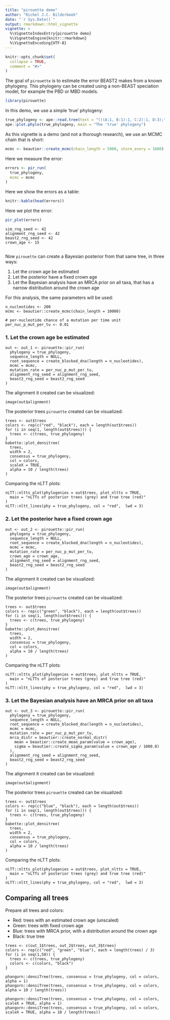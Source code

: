 ```yaml
---
title: "pirouette demo"
author: "Richel J.C. Bilderbeek"
date: "`r Sys.Date()`"
output: rmarkdown::html_vignette
vignette: >
  %\VignetteIndexEntry{pirouette demo}
  %\VignetteEngine{knitr::rmarkdown}
  %\VignetteEncoding{UTF-8}
---
```


```r
knitr::opts_chunk$set(
  collapse = TRUE,
  comment = "#>"
)
```

The goal of `pirouette` is to estimate the error BEAST2 makes from a known 
phylogeny. This phylogeny can be created using a non-BEAST speciation model,
for example the PBD or MBD models.

```r
library(pirouette)
```

In this demo, we use a simple 'true' phylogeny:

```r
true_phylogeny <- ape::read.tree(text = "(((A:1, B:1):1, C:2):1, D:3);")
ape::plot.phylo(true_phylogeny, main = "The 'true' phylogeny")
```

As this vignette is a demo (and not a thorough research), we use an MCMC
chain that is short:

```r
mcmc <- beautier::create_mcmc(chain_length = 5000, store_every = 1000)
```

Here we measure the error:

```r
errors <- pir_run(
  true_phylogeny,
  mcmc = mcmc
)
```

Here we show the errors as a table:

```r
knitr::kable(head(errors))
```

Here we plot the error:

```r
pir_plot(errors)
```


```fr
sim_rng_seed <- 42
alignment_rng_seed <- 42
beast2_rng_seed <- 42
crown_age <- 15
```

```r
```

Now `pirouette` can create a Bayesian posterior from that same tree, 
in three ways:

 1. Let the crown age be estimated
 2. Let the posterior have a fixed crown age
 3. Let the Bayesian analysis have an MRCA prior on all taxa, that
      has a narrow distribution around the crown age

For this analysis, the same parameters will be used:

```
n_nucleotides <- 200
mcmc <- beautier::create_mcmc(chain_length = 10000)

# per-nucleotide chance of a mutation per time unit
per_nuc_p_mut_per_tu <- 0.01
```

### 1. Let the crown age be estimated

```
out <- out_1 <- pirouette::pir_run(
  phylogeny = true_phylogeny,
  sequence_length = NULL,
  root_sequence = create_blocked_dna(length = n_nucleotides),
  mcmc = mcmc,
  mutation_rate = per_nuc_p_mut_per_tu,
  alignment_rng_seed = alignment_rng_seed,
  beast2_rng_seed = beast2_rng_seed
)
```

The alignment it created can be visualized:

```
image(out$alignment)
```

The posterior trees `pirouette` created can be visualized:

```
trees <- out$trees
colors <- rep(c("red", "black"), each = length(out$trees))
for (i in seq(1, length(out$trees))) {
  trees <- c(trees, true_phylogeny)
}
babette::plot_densitree(
  trees, 
  width = 2, 
  consensus = true_phylogeny, 
  col = colors, 
  scaleX = TRUE,
  alpha = 10 / length(trees)
)
```

Comparing the nLTT plots:

```
nLTT::nltts_plot(phylogenies = out$trees, plot_nltts = TRUE, 
  main = "nLTTs of posterior trees (grey) and true tree (red)"
)
nLTT::nltt_lines(phy = true_phylogeny, col = "red",  lwd = 3)
```

### 2. Let the posterior have a fixed crown age

```
out <- out_2 <- pirouette::pir_run(
  phylogeny = true_phylogeny,
  sequence_length = NULL,
  root_sequence = create_blocked_dna(length = n_nucleotides),
  mcmc = mcmc,
  mutation_rate = per_nuc_p_mut_per_tu,
  crown_age = crown_age,
  alignment_rng_seed = alignment_rng_seed,
  beast2_rng_seed = beast2_rng_seed
)
```

The alignment it created can be visualized:

```
image(out$alignment)
```

The posterior trees `pirouette` created can be visualized:

```
trees <- out$trees
colors <- rep(c("green", "black"), each = length(out$trees))
for (i in seq(1, length(out$trees))) {
  trees <- c(trees, true_phylogeny)
}
babette::plot_densitree(
  trees, 
  width = 2, 
  consensus = true_phylogeny, 
  col = colors,
  alpha = 10 / length(trees)
)
```

Comparing the nLTT plots:

```
nLTT::nltts_plot(phylogenies = out$trees, plot_nltts = TRUE, 
  main = "nLTTs of posterior trees (grey) and true tree (red)"
)
nLTT::nltt_lines(phy = true_phylogeny, col = "red",  lwd = 3)
```

### 3. Let the Bayesian analysis have an MRCA prior on all taxa

```
out <- out_3 <- pirouette::pir_run(
  phylogeny = true_phylogeny,
  sequence_length = NULL,
  root_sequence = create_blocked_dna(length = n_nucleotides),
  mcmc = mcmc,
  mutation_rate = per_nuc_p_mut_per_tu,
  mrca_distr = beautier::create_normal_distr(
    mean = beautier::create_mean_param(value = crown_age),
    sigma = beautier::create_sigma_param(value = crown_age / 1000.0)
  ),
  alignment_rng_seed = alignment_rng_seed,
  beast2_rng_seed = beast2_rng_seed
)
```

The alignment it created can be visualized:

```
image(out$alignment)
```

The posterior trees `pirouette` created can be visualized:

```
trees <- out$trees
colors <- rep(c("blue", "black"), each = length(out$trees))
for (i in seq(1, length(out$trees))) {
  trees <- c(trees, true_phylogeny)
}
babette::plot_densitree(
  trees, 
  width = 2, 
  consensus = true_phylogeny, 
  col = colors,
  alpha = 10 / length(trees)
)
```

Comparing the nLTT plots:

```
nLTT::nltts_plot(phylogenies = out$trees, plot_nltts = TRUE, 
  main = "nLTTs of posterior trees (grey) and true tree (red)"
)
nLTT::nltt_lines(phy = true_phylogeny, col = "red",  lwd = 3)
```

## Comparing all trees

Prepare all trees and colors:

 * Red: trees with an estimated crown age (unscaled)
 * Green: trees with fixed crown age
 * Blue: trees with MRCA prior, with a distribution around the crown age
 * Black: true tree

```
trees <- c(out_1$trees, out_2$trees, out_3$trees)
colors <- rep(c("red", "green", "blue"), each = length(trees) / 3)
for (i in seq(1,50)) {
  trees <- c(trees, true_phylogeny)
  colors <- c(colors, "black")
}
```



```
phangorn::densiTree(trees, consensus = true_phylogeny, col = colors, alpha = 1)
phangorn::densiTree(trees, consensus = true_phylogeny, col = colors, alpha = 10 / length(trees))

phangorn::densiTree(trees, consensus = true_phylogeny, col = colors, scaleX = TRUE, alpha = 1)
phangorn::densiTree(trees, consensus = true_phylogeny, col = colors, scaleX = TRUE, alpha = 10 / length(trees))

```
